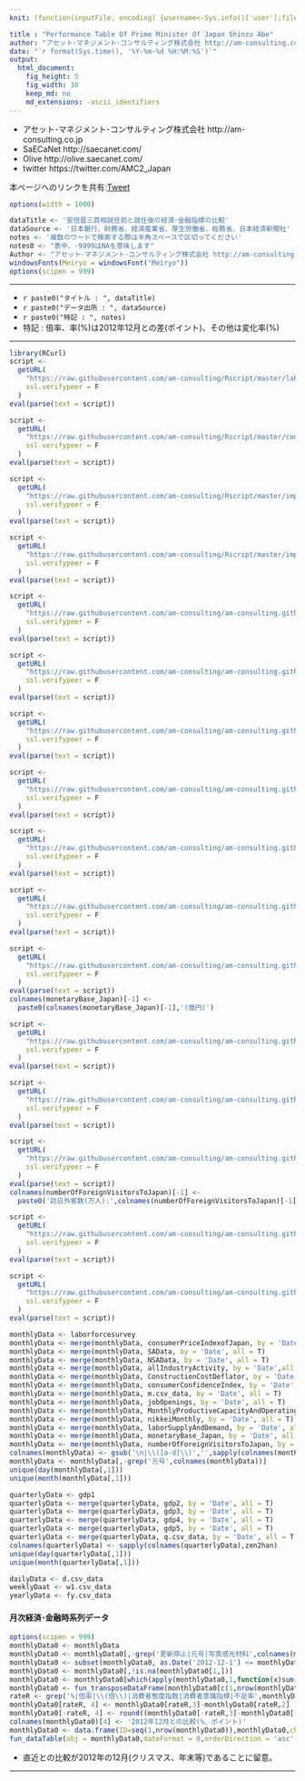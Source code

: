 ```yaml
---
knit: (function(inputFile, encoding) {username<-Sys.info()['user'];fileName<-'defaultPath.csv';pathToFile <-paste0('C:/Users/', username,'/Desktop/pathToCSV/');setwd(pathToFile);buf0<-read.csv(fileName,header = F,skip = 0,stringsAsFactor = F,check.names = F,fileEncoding = 'utf-8');timeStamp<-format(Sys.time(),'%Y%m%d%H%M%S');rmarkdown::render(inputFile, encoding = encoding, output_file = paste0('C:/Users/',username,buf0[2,1],'charts/','am-consulting.co.jp-PerformanceTableOfShinzoAbe.html')) })

title : "Performance Table Of Prime Minister Of Japan Shinzo Abe"
author: "アセット･マネジメント･コンサルティング株式会社 http://am-consulting.co.jp"
date: "`r format(Sys.time(), '%Y-%m-%d %H:%M:%S')`"
output: 
  html_document:
    fig_height: 5
    fig_width: 10
    keep_md: no
    md_extensions: -ascii_identifiers 
---
```

<link href="http://knowledgevault.saecanet.com/components/rmarkdown-html.css" rel="stylesheet">
<style>
.main-container {max-width : 1300px; margin-left : auto; margin-right : auto;}
table{white-space : nowrap;}
td.negative {color : red;}
</style>

<script>
<!-- # Reference http://www.hanselman.com/blog/MakingNegativeNumbersTurnRedUsingCSSAndJavascript.aspx -->
function MakeNegative() {
  TDs = document.getElementsByTagName('td');
  for (var i=0; i<TDs.length; i++) {
    var temp = TDs[i];
    if (temp.firstChild.nodeValue.indexOf('-') == 0) temp.className = "negative";
  }
}
</script>

- アセット･マネジメント･コンサルティング株式会社 http://am-consulting.co.jp
- SaECaNet http://saecanet.com/
- Olive http://olive.saecanet.com/
- twitter https://twitter.com/AMC2_Japan

本ページへのリンクを共有:<a href="https://twitter.com/share" class="twitter-share-button" data-via="AMC2_Japan" data-size="large">Tweet</a> <script>!function(d,s,id){var js,fjs=d.getElementsByTagName(s)[0],p=/^http:/.test(d.location)?'http':'https';if(!d.getElementById(id)){js=d.createElement(s);js.id=id;js.src=p+'://platform.twitter.com/widgets.js';fjs.parentNode.insertBefore(js,fjs);}}(document, 'script', 'twitter-wjs');</script>

```r
options(width = 1000)
```

```r
dataTitle <- '安倍晋三首相就任前と就任後の経済･金融指標の比較'
dataSource <- '日本銀行、財務省、経済産業省、厚生労働省、総務省、日本経済新聞社'
notes <- '複数のワードで検索する際は半角スペースで区切ってください'
notes0 <- "表中、-9999はNAを意味します"
Author <- "アセット･マネジメント･コンサルティング株式会社 http://am-consulting.co.jp"
windowsFonts(Meiryo = windowsFont("Meiryo"))
options(scipen = 999)
```

***

- `r paste0("タイトル : ", dataTitle)`
- `r paste0("データ出所 : ", dataSource)`
- `r paste0("特記 : ", notes)`
- 特記 : 倍率、率(%)は2012年12月との差(ポイント)、その他は変化率(%)

***

```r
library(RCurl)
script <-
  getURL(
    "https://raw.githubusercontent.com/am-consulting/Rscript/master/laborForceSurveyofJapan.r",
    ssl.verifypeer = F
  )
eval(parse(text = script))

script <-
  getURL(
    "https://raw.githubusercontent.com/am-consulting/Rscript/master/consumerPriceIndexofJapan.r",
    ssl.verifypeer = F
  )
eval(parse(text = script))

script <-
  getURL(
    "https://raw.githubusercontent.com/am-consulting/Rscript/master/importConstructionStatistics.r",
    ssl.verifypeer = F
  )
eval(parse(text = script))

script <-
  getURL(
    "https://raw.githubusercontent.com/am-consulting/Rscript/master/importGDPofJapan.r",
    ssl.verifypeer = F
  )
eval(parse(text = script))

script <-
  getURL(
    "https://raw.githubusercontent.com/am-consulting/am-consulting.github.io/master/importAllIndustryActivity.r",
    ssl.verifypeer = F
  )
eval(parse(text = script))

script <-
  getURL(
    "https://raw.githubusercontent.com/am-consulting/am-consulting.github.io/master/importConstructionCostDeflator.r",
    ssl.verifypeer = F
  )
eval(parse(text = script))

script <-
  getURL(
    "https://raw.githubusercontent.com/am-consulting/am-consulting.github.io/master/importConsumerConfidenceSurvey.r",
    ssl.verifypeer = F
  )
eval(parse(text = script))

script <-
  getURL(
    "https://raw.githubusercontent.com/am-consulting/am-consulting.github.io/master/importDataFromBOJ.r",
    ssl.verifypeer = F
  )
eval(parse(text = script))

script <-
  getURL(
    "https://raw.githubusercontent.com/am-consulting/am-consulting.github.io/master/importEmploymentReferralsForGeneralWorkers.r",
    ssl.verifypeer = F
  )
eval(parse(text = script))

script <-
  getURL(
    "https://raw.githubusercontent.com/am-consulting/am-consulting.github.io/master/importLaborSupplyAndDemand.r",
    ssl.verifypeer = F
  )
eval(parse(text = script))

script <-
  getURL(
    "https://raw.githubusercontent.com/am-consulting/am-consulting.github.io/master/importMonetarybaseOfJapan.r",
    ssl.verifypeer = F
  )
eval(parse(text = script))
colnames(monetaryBase_Japan)[-1] <-
  paste0(colnames(monetaryBase_Japan)[-1],'(億円)')

script <-
  getURL(
    "https://raw.githubusercontent.com/am-consulting/am-consulting.github.io/master/importMonthlyProductiveCapacityAndOperatingRatio.r",
    ssl.verifypeer = F
  )
eval(parse(text = script))

script <-
  getURL(
    "https://raw.githubusercontent.com/am-consulting/am-consulting.github.io/master/importNikkeiMonthly.r",
    ssl.verifypeer = F
  )
eval(parse(text = script))

script <-
  getURL(
    "https://raw.githubusercontent.com/am-consulting/am-consulting.github.io/master/importNumberOfForeignVisitorsToJapan.r",
    ssl.verifypeer = F
  )
eval(parse(text = script))
colnames(numberOfForeignVisitorsToJapan)[-1] <-
  paste0('訪日外客数(万人):',colnames(numberOfForeignVisitorsToJapan)[-1])
```

```r
script <-
  getURL(
    "https://raw.githubusercontent.com/am-consulting/am-consulting.github.io/master/transposeDataFrame.r",
    ssl.verifypeer = F
  )
eval(parse(text = script))

script <-
  getURL(
    "https://raw.githubusercontent.com/am-consulting/am-consulting.github.io/master/R-dataTablesFunction.r",
    ssl.verifypeer = F
  )
eval(parse(text = script))
```

```r
monthlyData <- laborforcesurvey
monthlyData <- merge(monthlyData, consumerPriceIndexofJapan, by = 'Date', all = T)
monthlyData <- merge(monthlyData, SAData, by = 'Date', all = T)
monthlyData <- merge(monthlyData, NSAData, by = 'Date', all = T)
monthlyData <- merge(monthlyData, allIndustryActivity, by = 'Date',all = T)
monthlyData <- merge(monthlyData, ConstructionCostDeflator, by = 'Date', all = T)
monthlyData <- merge(monthlyData, consumerConfidenceIndex, by = 'Date', all = T)
monthlyData <- merge(monthlyData, m.csv_data, by = 'Date', all = T)
monthlyData <- merge(monthlyData, jobOpenings, by = 'Date', all = T)
monthlyData <- merge(monthlyData, MonthlyProductiveCapacityAndOperatingRatio, by = 'Date', all = T)
monthlyData <- merge(monthlyData, nikkeiMonthly, by = 'Date', all = T)
monthlyData <- merge(monthlyData, laborSupplyAndDemand, by = 'Date', all = T)
monthlyData <- merge(monthlyData, monetaryBase_Japan, by = 'Date', all = T)
monthlyData <- merge(monthlyData, numberOfForeignVisitorsToJapan, by = 'Date', all = T)
colnames(monthlyData) <- gsub('\n|\\([a-d]\\)','',sapply(colnames(monthlyData),zen2han))
monthlyData <- monthlyData[,-grep('元号',colnames(monthlyData))]
unique(day(monthlyData[,1]))
unique(month(monthlyData[,1]))
```

```r
quarterlyData <- gdp1
quarterlyData <- merge(quarterlyData, gdp2, by = 'Date', all = T)
quarterlyData <- merge(quarterlyData, gdp3, by = 'Date', all = T)
quarterlyData <- merge(quarterlyData, gdp4, by = 'Date', all = T)
quarterlyData <- merge(quarterlyData, gdp5, by = 'Date', all = T)
quarterlyData <- merge(quarterlyData, q.csv_data, by = 'Date', all = T)
colnames(quarterlyData) <- sapply(colnames(quarterlyData),zen2han)
unique(day(quarterlyData[,1]))
unique(month(quarterlyData[,1]))
```

```r
dailyData <- d.csv_data
weeklyDaat <- w1.csv_data
yearlyData <- fy.csv_data
```

#### 月次経済･金融時系列データ

```r
options(scipen = 999)
monthlyData0 <- monthlyData
monthlyData0 <- monthlyData0[,-grep('更新停止|元号|写真感光材料',colnames(monthlyData0))]
monthlyData0 <- subset(monthlyData0, as.Date('2012-12-1') <= monthlyData0[,1])
monthlyData0 <- monthlyData0[,!is.na(monthlyData0[1,])]
monthlyData0 <- monthlyData0[which(apply(monthlyData0,1,function(x)sum(is.na(x)))==0),]
monthlyData0 <- fun_transposeDataFrame(monthlyData0[c(1,nrow(monthlyData0)),],tailN = 2,dateFormat = '%Y年%m月')
rateR <- grep('%|倍率|\\(倍\\)|消費者態度指数|消費者意識指標|不足率',monthlyData0[,1])
monthlyData0[rateR, 4] <- monthlyData0[rateR,3]-monthlyData0[rateR,2]
monthlyData0[-rateR, 4] <- round((monthlyData0[-rateR,3]-monthlyData0[-rateR,2])/monthlyData0[-rateR,2]*100,1)
colnames(monthlyData0)[4] <- '2012年12月との比較(%、ポイント)'
monthlyData0 <- data.frame(ID=seq(1,nrow(monthlyData0)),monthlyData0,check.names = F,stringsAsFactors = F)
fun_dataTable(obj = monthlyData0,dateFormat = 0,orderDirection = 'asc',leftcolumns = 2,menuLength = 15)
```

- 直近との比較が2012年の12月(クリスマス、年末等)であることに留意。

***
<script>MakeNegative()</script>
<script>
  (function(i,s,o,g,r,a,m){i['GoogleAnalyticsObject']=r;i[r]=i[r]||function(){
  (i[r].q=i[r].q||[]).push(arguments)},i[r].l=1*new Date();a=s.createElement(o),
  m=s.getElementsByTagName(o)[0];a.async=1;a.src=g;m.parentNode.insertBefore(a,m)
  })(window,document,'script','https://www.google-analytics.com/analytics.js','ga');

  ga('create', 'UA-3077339-5', 'auto');
  ga('send', 'pageview');

</script>
